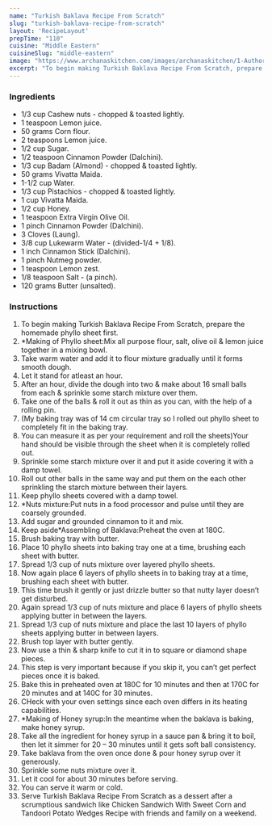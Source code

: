 ---
name: "Turkish Baklava Recipe From Scratch"
slug: "turkish-baklava-recipe-from-scratch"
layout: 'RecipeLayout'
prepTime: "110"
cuisine: "Middle Eastern"
cuisineSlug: "middle-eastern"
image: "https://www.archanaskitchen.com/images/archanaskitchen/1-Author/scharmi14-yahoo.in/Baklava_recipe_from_scratch_edited.jpg"
excerpt: "To begin making Turkish Baklava Recipe From Scratch, prepare the homemade phyllo sheet first"
---

### Ingredients

- 1/3 cup Cashew nuts - chopped & toasted lightly.
- 1 teaspoon Lemon juice.
- 50 grams Corn flour.
- 2 teaspoons Lemon juice.
- 1/2 cup Sugar.
- 1/2 teaspoon Cinnamon Powder (Dalchini).
- 1/3 cup Badam (Almond) - chopped & toasted lightly.
- 50 grams Vivatta Maida.
- 1-1/2 cup Water.
- 1/3 cup Pistachios - chopped & toasted lightly.
- 1 cup Vivatta Maida.
- 1/2 cup Honey.
- 1 teaspoon Extra Virgin Olive Oil.
- 1 pinch Cinnamon Powder (Dalchini).
- 3 Cloves (Laung).
- 3/8 cup Lukewarm Water - (divided-1/4 + 1/8).
- 1 inch Cinnamon Stick (Dalchini).
- 1 pinch Nutmeg powder.
- 1 teaspoon Lemon zest.
- 1/8 teaspoon Salt - (a pinch).
- 120 grams Butter (unsalted).

### Instructions

1. To begin making Turkish Baklava Recipe From Scratch, prepare the homemade phyllo sheet first.
1. *Making of Phyllo sheet:Mix all purpose flour, salt, olive oil & lemon juice together in a mixing bowl.
1. Take warm water and add it to flour mixture gradually until it forms smooth dough.
1. Let it stand for atleast an hour.
1. After an hour, divide the dough into two & make about 16 small balls from each & sprinkle some starch mixture over them.
1. Take one of the balls & roll it out as thin as you can, with the help of a rolling pin.
1. (My baking tray was of 14 cm circular tray so I rolled out phyllo sheet to completely fit in the baking tray.
1. You can measure it as per your requirement and roll the sheets)Your hand should be visible through the sheet when it is completely rolled out.
1. Sprinkle some starch mixture over it and put it aside covering it with a damp towel.
1. Roll out other balls in the same way and put them on the each other sprinkling the starch mixture between their layers.
1. Keep phyllo sheets covered with a damp towel.
1. *Nuts mixture:Put nuts in a food processor and pulse until they are coarsely grounded.
1. Add sugar and grounded cinnamon to it and mix.
1. Keep aside*Assembling of Baklava:Preheat the oven at 180C.
1. Brush baking tray with butter.
1. Place 10 phyllo sheets into baking tray one at a time, brushing each sheet with butter.
1. Spread 1/3 cup of nuts mixture over layered phyllo sheets.
1. Now again place 6 layers of phyllo sheets in to baking tray at a time, brushing each sheet with butter.
1. This time brush it gently or just drizzle butter so that nutty layer doesn’t get disturbed.
1. Again spread 1/3 cup of nuts mixture and place 6 layers of phyllo sheets applying butter in between the layers.
1. Spread 1/3 cup of nuts mixture and place the last 10 layers of phyllo sheets applying butter in between layers.
1. Brush top layer with butter gently.
1. Now use a thin & sharp knife to cut it in to square or diamond shape pieces.
1. This step is very important because if you skip it, you can’t get perfect pieces once it is baked.
1. Bake this in preheated oven at 180C for 10 minutes and then at 170C for 20 minutes and at 140C for 30 minutes.
1. CHeck with your oven settings since each oven differs in its heating capabilities.
1. *Making of Honey syrup:In the meantime when the baklava is baking, make honey syrup.
1. Take all the ingredient for honey syrup in a sauce pan & bring it to boil, then let it simmer for 20 – 30 minutes until it gets soft ball consistency.
1. Take baklava from the oven once done & pour honey syrup over it generously.
1. Sprinkle some nuts mixture over it.
1. Let it cool for about 30 minutes before serving.
1. You can serve it warm or cold.
1. Serve Turkish Baklava Recipe From Scratch as a dessert after a scrumptious sandwich like Chicken Sandwich With Sweet Corn and Tandoori Potato Wedges Recipe with friends and family on a weekend.
